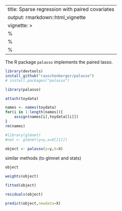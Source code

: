 
---
title: Sparse regression with paired covariates
output: rmarkdown::html_vignette
vignette: >
  %\VignetteIndexEntry{pkgdown}
  %\VignetteEngine{knitr::rmarkdown}
  %\VignetteEncoding{UTF-8}
---

The R package `palasso` implements the paired lasso.

```r
library(devtools)
install_github("rauschenberger/palasso")
# install.packages("palasso")
```

```r
library(palasso)
```

```r
attach(toydata)
```

```r
names <- names(toydata)
for(i in 1:length(names)){
    assign(names[i],toydata[[i]])
}
rm(names)
```

```r
#library(glmnet)
#net <- glmnet(y=y,x=X[[1]])
```

```r
object <- palasso(y=y,X=X)
```

similar methods (to glmnet and stats)

```r
object
```

```r
weights(object)
```

```r
fitted(object)
```

```r
residuals(object)
```

```r
predict(object,newdata=X)
```


